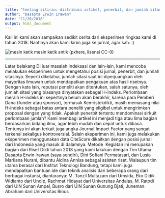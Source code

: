 ```yaml
---
title: "tentang sitiran: distribusi artikel, penerbit, dan jumlah sitasinya (bagian 1)"
author: "Dasapta Erwin Irawan"
date: "11/20/2018"
output: html_document
---
```


Kali ini kami akan sampaikan sedikit cerita dari eksperimen ringkas kami di tahun 2018. Nantinya akan kami kirim juga ke jurnal, agar sah. :)

![mesin ketik]()
mesin ketik antik (pxhere, lisensi CC-0)

---

Latar belakang
Di luar masalah indeksasi dan lain-lain, kami mencoba melakukan eksperimen untuk mengetahui posisi jurnal, penerbit, dan jumlah sitasinya. Seperti diketahui, jumlah sitasi saat ini diperjuangkan oleh mayoritas ilmuwan untuk mendapatkan pengakuan atas hasil risetnya. Dengan kata lain, reputasi peneliti akan ditentukan, salah satunya, oleh jumlah sitasi yang biasanya dinyatakan sebagai H-indeks. Perlombaan meraih H-indeks ini sepertinya belum akan berakhir, karena para Pemberi Dana (funder atau sponsor), termasuk Kemristekdikti, masih memasang nilai H-indeks sebagai batas antara peneliti yang eligibel untuk mengirimkan proposal dengan yang tidak.
Apakah penerbit tertentu mendominasi sirkuit perlombaan jumlah? Kami membagi artikel ini menjadi tiga atau lima bagian berdasarkan bidang ilmu, agar lebih mudah dan cepat untuk dibaca. Tentunya ini akan terkait juga angka Journal Impact Factor yang sangat terkenal sekaligus kontroversial. Selain eksperimen ini, kami juga melakukan eksperimen menggunakan data CiteScore dikaitkan dengan posisi jurnal dari Indonesia yang masuk di dalamnya.
Metode 
Kegiatan ini merupakan bagian dari Riset Dikti tahun 2018 yang kami lakukan dengan Tim Utama: Dasapta Erwin Irawan (saya sendiri), Dini Sofiani Permatasari, dan Lusia Marliana Nurani, dibantu Aidina Annisa sebagai asisten riset. Walaupun tim utama berasal dari Institut Teknologi Bandung, tetapi kami juga mendapatkan bantuan ide dan teknik analisis dari beberapa orang dari berbagai instansi, diantaranya: M. Tanzil Multazam dari Umsida, Eko Didik Widianto dari Undip, Rachmat Hidayat dari Universitas Andalas, M. Ratodi dari UIN Sunan Ampel, Busro dari UIN Sunan Gunung Djati, Juneman Abraham dari Universitas Binus